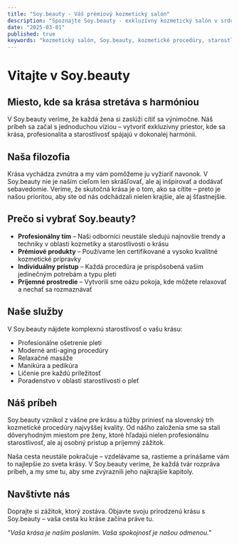 ```yaml
---
title: "Soy.beauty - Váš prémiový kozmetický salón"
description: "Spoznajte Soy.beauty - exkluzívny kozmetický salón v srdci mesta, kde profesionálna starostlivosť a najmodernejšie procedúry vytvárajú vašu dokonalú krásu."
date: "2025-03-01"
published: true
keywords: "kozmetický salón, Soy.beauty, kozmetické procedúry, starostlivosť o pleť, kozmetika, krása, salón krásy, profesionálna kozmetika"
---
```


# Vitajte v Soy.beauty

## Miesto, kde sa krása stretáva s harmóniou

V Soy.beauty veríme, že každá žena si zaslúži cítiť sa výnimočne. Náš príbeh sa začal s jednoduchou víziou – vytvoriť exkluzívny priestor, kde sa krása, profesionalita a starostlivosť spájajú v dokonalej harmónii.

## Naša filozofia

Krása vychádza zvnútra a my vám pomôžeme ju vyžiariť navonok. V Soy.beauty nie je naším cieľom len skrášľovať, ale aj inšpirovať a dodávať sebavedomie. Veríme, že skutočná krása je o tom, ako sa cítite – preto je našou prioritou, aby ste od nás odchádzali nielen krajšie, ale aj šťastnejšie.

## Prečo si vybrať Soy.beauty?

- **Profesionálny tím** – Naši odborníci neustále sledujú najnovšie trendy a techniky v oblasti kozmetiky a starostlivosti o krásu
- **Prémiové produkty** – Používame len certifikované a vysoko kvalitné kozmetické prípravky
- **Individuálny prístup** – Každá procedúra je prispôsobená vašim jedinečným potrebám a typu pleti
- **Príjemné prostredie** – Vytvorili sme oázu pokoja, kde môžete relaxovať a nechať sa rozmaznávať

## Naše služby

V Soy.beauty nájdete komplexnú starostlivosť o vašu krásu:

- Profesionálne ošetrenie pleti
- Moderné anti-aging procedúry
- Relaxačné masáže
- Manikúra a pedikúra
- Líčenie pre každú príležitosť
- Poradenstvo v oblasti starostlivosti o pleť

## Náš príbeh

Soy.beauty vznikol z vášne pre krásu a túžby priniesť na slovenský trh kozmetické procedúry najvyššej kvality. Od nášho založenia sme sa stali dôveryhodným miestom pre ženy, ktoré hľadajú nielen profesionálnu starostlivosť, ale aj osobný prístup a príjemný zážitok.

Naša cesta neustále pokračuje – vzdelávame sa, rastieme a prinášame vám to najlepšie zo sveta krásy. V Soy.beauty veríme, že každá tvár rozpráva príbeh, a my sme tu, aby sme zvýraznili jeho najkrajšie kapitoly.

## Navštívte nás

Doprajte si zážitok, ktorý zostáva. Objavte svoju prirodzenú krásu s Soy.beauty – vaša cesta ku kráse začína práve tu.

*"Vaša krása je naším poslaním. Vaša spokojnosť je našou odmenou."*
